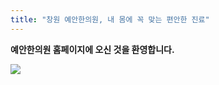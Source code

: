 ```yaml
---
title: "창원 예안한의원, 내 몸에 꼭 맞는 편안한 진료"
---
```


**예안한의원 홈페이지에 오신 것을 환영합니다.**

![](img/sj-lee.png){fig-align="center"}
